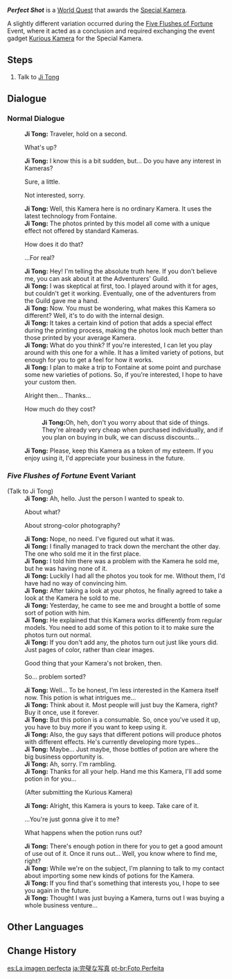 {{Quest Infobox
|id            = 41402
|type          = World
|region        = Liyue
|area          = Sea of Clouds
|subarea       = Liyue Harbor
|npc           = Ji Tong
|caption       = Perfect Shot
|summary       = 
|startLocation = [[Liyue Harbor]], [[Liyue]]
|requirement   = Reach [[Adventure Rank]] 20
|exp           = 
|mora          = 10,000
|primogems     = 
|rep           = Liyue
|repAmt        = 20
|repOrder      = 164
|other         = {{Card|Adventurer's Experience|4}}{{Card|Special Kamera|1}}
|characters    = Ji Tong; Traveler
}}
'''''Perfect Shot''''' is a [[World Quest]] that awards the [[Special Kamera]].

A slightly different variation occurred during the [[Five Flushes of Fortune]] Event, where it acted as a conclusion and required exchanging the event gadget [[Kurious Kamera]] for the Special Kamera.

==Steps==
#Talk to [[Ji Tong]]

==Dialogue==
{{Quest Description|[[Ji Tong]] from [[Liyue Harbor]] seems to have found a way to fix that Kamera of his...}}
===Normal Dialogue===
{{Dialogue start}}
:'''Ji Tong:''' Traveler, hold on a second.
:{{DIcon}} What's up?
:'''Ji Tong:''' I know this is a bit sudden, but... Do you have any interest in Kameras?
:{{DIcon}} Sure, a little.
:{{DIcon}} Not interested, sorry.
:'''Ji Tong:''' Well, this Kamera here is no ordinary Kamera. It uses the latest technology from Fontaine.
:'''Ji Tong:''' The photos printed by this model all come with a unique effect not offered by standard Kameras.
:{{DIcon}} How does it do that?
:{{DIcon}} ...For real?
:'''Ji Tong:''' Hey! I'm telling the absolute truth here. If you don't believe me, you can ask about it at the Adventurers' Guild.
:'''Ji Tong:''' I was skeptical at first, too. I played around with it for ages, but couldn't get it working. Eventually, one of the adventurers from the Guild gave me a hand.
:'''Ji Tong:''' Now. You must be wondering, what makes this Kamera so different? Well, it's to do with the internal design.
:'''Ji Tong:''' It takes a certain kind of potion that adds a special effect during the printing process, making the photos look much better than those printed by your average Kamera.
:'''Ji Tong:''' What do you think? If you're interested, I can let you play around with this one for a while. It has a limited variety of potions, but enough for you to get a feel for how it works.
:'''Ji Tong:''' I plan to make a trip to Fontaine at some point and purchase some new varieties of potions. So, if you're interested, I hope to have your custom then.
:{{DIcon}} Alright then... Thanks...
:{{DIcon}} How much do they cost?
::'''Ji Tong:'''Oh, heh, don't you worry about that side of things. They're already very cheap when purchased individually, and if you plan on buying in bulk, we can discuss discounts...
:'''Ji Tong:''' Please, keep this Kamera as a token of my esteem. If you enjoy using it, I'd appreciate your business in the future.
{{Dialogue end}}

===''Five Flushes of Fortune'' Event Variant===
{{Dialogue start}}
;(Talk to Ji Tong)
:'''Ji Tong:''' Ah, hello. Just the person I wanted to speak to.
:{{DIcon}} About what?
:{{DIcon}} About strong-color photography?
:'''Ji Tong:''' Nope, no need. I've figured out what it was.
:'''Ji Tong:''' I finally managed to track down the merchant the other day. The one who sold me it in the first place.
:'''Ji Tong:''' I told him there was a problem with the Kamera he sold me, but he was having none of it.
:'''Ji Tong:''' Luckily I had all the photos you took for me. Without them, I'd have had no way of convincing him.
:'''Ji Tong:''' After taking a look at your photos, he finally agreed to take a look at the Kamera he sold to me.
:'''Ji Tong:''' Yesterday, he came to see me and brought a bottle of some sort of potion with him.
:'''Ji Tong:''' He explained that this Kamera works differently from regular models. You need to add some of this potion to it to make sure the photos turn out normal.
:'''Ji Tong:''' If you don't add any, the photos turn out just like yours did. Just pages of color, rather than clear images.
:{{DIcon}} Good thing that your Kamera's not broken, then.
:{{DIcon}} So... problem sorted?
:'''Ji Tong:''' Well... To be honest, I'm less interested in the Kamera itself now. This potion is what intrigues me...
:'''Ji Tong:''' Think about it. Most people will just buy the Kamera, right? Buy it once, use it forever.
:'''Ji Tong:''' But this potion is a consumable. So, once you've used it up, you have to buy more if you want to keep using it.
:'''Ji Tong:''' Also, the guy says that different potions will produce photos with different effects. He's currently developing more types...
:'''Ji Tong:''' Maybe... Just maybe, those bottles of potion are where the big business opportunity is.
:'''Ji Tong:''' Ah, sorry. I'm rambling.
:'''Ji Tong:''' Thanks for all your help. Hand me this Kamera, I'll add some potion in for you...
:;(After submitting the Kurious Kamera)
:'''Ji Tong:''' Alright, this Kamera is yours to keep. Take care of it.
:{{DIcon}} ...You're just gonna give it to me?
:{{DIcon}} What happens when the potion runs out?
:'''Ji Tong:''' There's enough potion in there for you to get a good amount of use out of it. Once it runs out... Well, you know where to find me, right?
:'''Ji Tong:''' While we're on the subject, I'm planning to talk to my contact about importing some new kinds of potions for the Kamera.
:'''Ji Tong:''' If you find that's something that interests you, I hope to see you again in the future.
:'''Ji Tong:''' Thought I was just buying a Kamera, turns out I was buying a whole business venture...
{{Dialogue end}}

==Other Languages==
{{Other Languages
|en      = Perfect Shot
|zhs     = 完美留影
|zhs_rm  = Wánměi Liúyǐng
|zht     = 完美留影
|zht_rm  = Wánměi Liúyǐng
|zh_tl   = Perfect Photograph
|ja      = 完璧な写真
|ja_rm   = Kanpekina Shashin
|ja_tl   = A Perfect Photo
|ko      = 완벽한 기념 사진
|ko_rm   = Wanbyeokhan Ginyeom Sajin
|ko_tl   = A Perfect Commemorative Photograph
|es      = La imagen perfecta
|es_tl   = The Perfect Image
|fr      = Le cliché parfait
|fr_tl   = The Perfect Shot
|ru      = Идеальный снимок
|ru_tl   = Perfect Snapshot
|th      = ภาพถ่ายอันสมบูรณ์แบบ
|th_rm   = P̣hāpht̄h̀āy xạn s̄mbūrṇ̒ bæb
|th_tl   = The Perfect Photo
|vi      = Chụp Ảnh Hoàn Mỹ
|vi_tl   = Perfect Photograph
|de      = Der perfekte Schuss
|de_tl   = The Perfect Shot
|id      = Foto yang Sempurna
|id_tl   = Perfect Photo
|pt      = Foto Perfeita
|pt_tl   = 
|tr      = Mükemmel Fotoğraf
|tr_tl   = 
|it      = Uno scatto perfetto
|it_tl   = 
}}

==Change History==
{{Change History|1.3}}

[[es:La imagen perfecta]]
[[ja:完璧な写真]]
[[pt-br:Foto Perfeita]]